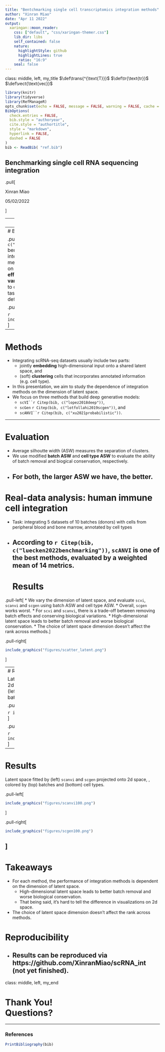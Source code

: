 ```yaml
---
title: "Bentchmarking single cell transcriptomics integration methods"
author: "Xinran Miao"
date: "Apr 11 2022"
output:
  xaringan::moon_reader:
    css: ["default", "css/xaringan-themer.css"]
    lib_dir: libs
    self_contained: false
    nature:
      highlightStyle: github
      highlightLines: true
      ratio: "16:9"
    seal: false
---
```



class: middle, left, my_title
$\def\trans{^{\text{T}}}$
$\def\tr{\text{tr}}$
$\def\vect{\text{vec}}$

```r
library(knitr)
library(tidyverse)
library(RefManageR)
opts_chunk$set(echo = FALSE, message = FALSE, warning = FALSE, cache = T, dpi = 200, fig.align = "center", fig.width = 6, fig.height = 3)
BibOptions(
  check.entries = FALSE, 
  bib.style = "authoryear", 
  cite.style = "authortitle",
  style = "markdown",
  hyperlink = FALSE, 
  dashed = FALSE
)
bib <- ReadBib( "ref.bib")
```


## Benchmarking single cell RNA sequencing integration


.pull[



Xinran Miao

05/02/2022

]


---
# Background

* **Dataset**: Single-cell RNA sequencing (scRNA-seq) datasets.
    * each dataset consists of a `cell` by `gene` expression matrix, where cells are annotated with batches and labels.
* **Goal**: Combining high-throughput sequencing datasets to produce a self-consistent version of the data for downstream analysis.

* **Reason**: Integrating scRNA-seq helps biological findings.



* **Challenges**: 
   * Dealing with noise, sparsity, batch effects and rare cell types.
   * Evaluating integration methods.

---
# Background



.pull-left[
* `r Citep(bib, c("luecken2022benchmarking"))` benchmarked 19 methods in 13 integration tasks.
* They used 14 metrics to evaluate integration methods on their ability to
   * **remove batch effects**, and
   * **conserve biological variations**.
* They provided guidelines to choose an integration method given a task.
* For all methods, they used default parameters.
]

.pull-right[


```r
include_graphics("figures/fig3a.png")
```
]
---

# Methods

* Integrating scRNA-seq datasets usually include two parts:
    * jointly **embedding** high-dimensional input onto a shared latent space, and
    * (soft) **clustering** cells that incorporates annotated information (e.g. cell type).

* In this presentation, we aim to study the dependence of integration methods on the dimension of latent space.
* We focus on three methods that build deep generative models: 
    * `scVI``r Citep(bib, c("lopez2018deep"))`,
    * `scGen` `r Citep(bib, c("lotfollahi2019scgen"))`, and
    * `scANVI``r Citep(bib, c("xu2021probabilistic"))`.


---

# Evaluation
* Average silhoutte width (ASW) measures the separation of clusters.
* We use modified **batch ASW** and **cell type ASW** to evaluate the ability of batch removal and biogical conservation, respectively.
* For both, the larger ASW we have, the better.
---

# Real-data analysis: human immune cell integration
* Task: integrating 5 datasets of 10 batches (donors) with cells from peripheral blood and bone marrow, annotated by cell types
* According to `r Citep(bib, c("luecken2022benchmarking"))`, `scANVI` is one of the best methods, evaluated by a weighted mean of 14 metrics.
---
# Results

.pull-left[
* We vary the dimension of latent space, and evaluate `scvi`, `scanvi` and `scgen` using batch ASW and cell type ASW.
* Overall, `scgen` works worst.
* For `scvi` and `scanvi`, there is a trade-off between removing batch effects and conserving biological variations.
   * High-dimensional latent space leads to better batch removal and worse biological conservation.
   * The choice of latent space dimension doesn't affect the rank across methods.
]

.pull-right[

```r
include_graphics("figures/scatter_latent.png")
```
]



---
# Results

Latent space fitted by `scvi` projected onto 2d space, with dimension of latent space (left) 5 and (right) 100, colored by (top) batches and (bottom) cell types. 

.pull-left[

```r
include_graphics("figures/scvi5.png")
```
]

.pull-right[

```r
include_graphics("figures/scvi100.png")
```
]
---

# Results

Latent space fitted by (left) `scanvi` and `scgen` projected onto 2d space, , colored by (top) batches and (bottom) cell types. 

.pull-left[

```r
include_graphics("figures/scanvi100.png")
```
]

.pull-right[

```r
include_graphics("figures/scgen100.png")
```
]
---
# Takeaways

* For each method, the performance of integration methods is dependent on the dimension of latent space.
    * High-dimensional latent space leads to better batch removal and worse biological conservation.
    * That being said, it's hard to tell the difference in visualizations on 2d space.
* The choice of latent space dimension doesn't affect the rank across methods.

# Reproducibility
* Results can be reproduced via https://github.com/XinranMiao/scRNA_int (not yet finished).
---

class: middle, left, my_end


# Thank You! <br> Questions?

---
### References
```r
PrintBibliography(bib)
```